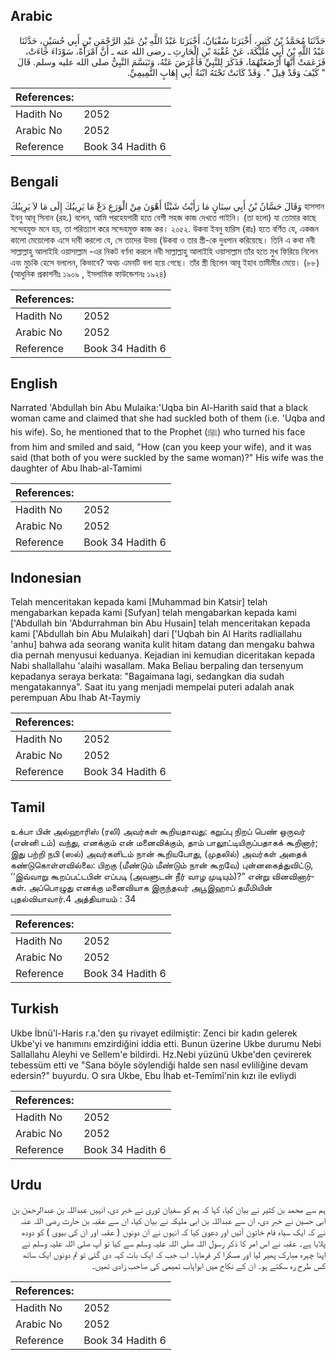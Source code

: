 ## Arabic


<div dir="rtl" lang="ar" style={{fontSize:'larger',backgroundColor:'#f8f9fa',padding:20}}>
حَدَّثَنَا مُحَمَّدُ بْنُ كَثِيرٍ، أَخْبَرَنَا سُفْيَانُ، أَخْبَرَنَا عَبْدُ اللَّهِ بْنُ عَبْدِ الرَّحْمَنِ بْنِ أَبِي حُسَيْنٍ، حَدَّثَنَا عَبْدُ اللَّهِ بْنُ أَبِي مُلَيْكَةَ، عَنْ عُقْبَةَ بْنِ الْحَارِثِ ـ رضى الله عنه ـ أَنَّ امْرَأَةً، سَوْدَاءَ جَاءَتْ، فَزَعَمَتْ أَنَّهَا أَرْضَعَتْهُمَا، فَذَكَرَ لِلنَّبِيِّ فَأَعْرَضَ عَنْهُ، وَتَبَسَّمَ النَّبِيُّ صلى الله عليه وسلم‏.‏ قَالَ ‏ "‏ كَيْفَ وَقَدْ قِيلَ ‏"‏‏.‏ وَقَدْ كَانَتْ تَحْتَهُ ابْنَةُ أَبِي إِهَابٍ التَّمِيمِيِّ‏.‏
</div>
<div style={{backgroundColor:'#f8f9fa',padding:20, marginBottom: 10}}><table> <thead> <tr> <th>References:</th> <th></th> </tr> </thead> <tbody><tr><td>Hadith No</td><td>2052</td></tr><tr><td>Arabic No</td><td>2052</td></tr><tr><td>Reference</td><td>Book 34 Hadith 6</td></tr></tbody></table></div>

## Bengali


<div dir="ltr" lang="bn" style={{fontSize:'larger',backgroundColor:'#f8f9fa',padding:20}}>
وَقَالَ حَسَّانُ بْنُ أَبِي سِنَانٍ مَا رَأَيْتُ شَيْئًا أَهْوَنَ مِنْ الْوَرَعِ دَعْ مَا يَرِيبُكَ إِلَى مَا لاَ يَرِيبُكَ হাসসান ইবনু আবূ সিনান (রহ.) বলেন, আমি পরহেযগারী হতে বেশী সহজ কাজ দেখতে পাইনি। (তা হলো) যা তোমার কাছে সন্দেহযুক্ত মনে হয়, তা পরিত্যাগ করে সন্দেহমুক্ত কাজ কর। ২০৫২. উকবা ইবনু হারিস (রাঃ) হতে বর্ণিত যে, একজন কালো মেয়েলোক এসে দাবী করলো যে, সে তাদের উভয় (উকবা ও তার স্ত্রী-কে দুধপান করিয়েছে। তিনি এ কথা নবী সাল্লাল্লাহু আলাইহি ওয়াসাল্লাম -এর নিকট বর্ণনা করলে নবী সাল্লাল্লাহু আলাইহি ওয়াসাল্লাম তাঁর হতে মুখ ফিরিয়ে নিলেন এবং মুচকি হেসে বললেন, কিভাবে? অথচ এমনটি বলা হয়ে গেছে। তাঁর স্ত্রী ছিলেন আবূ ইহাব তামীমীর মেয়ে। (৮৮) (আধুনিক প্রকাশনীঃ ১৯০৯ , ইসলামিক ফাউন্ডেশনঃ ১৯২৪)
</div>
<div style={{backgroundColor:'#f8f9fa',padding:20, marginBottom: 10}}><table> <thead> <tr> <th>References:</th> <th></th> </tr> </thead> <tbody><tr><td>Hadith No</td><td>2052</td></tr><tr><td>Arabic No</td><td>2052</td></tr><tr><td>Reference</td><td>Book 34 Hadith 6</td></tr></tbody></table></div>

## English


<div dir="ltr" lang="en" style={{fontSize:'larger',backgroundColor:'#f8f9fa',padding:20}}>
Narrated 'Abdullah bin Abu Mulaika:'Uqba bin Al-Harith said that a black woman came and claimed that she had suckled both of them (i.e. 'Uqba and his wife). So, he mentioned that to the Prophet (ﷺ) who turned his face from him and smiled and said, "How (can you keep your wife), and it was said (that both of you were suckled by the same woman)?" His wife was the daughter of Abu Ihab-al-Tamimi
</div>
<div style={{backgroundColor:'#f8f9fa',padding:20, marginBottom: 10}}><table> <thead> <tr> <th>References:</th> <th></th> </tr> </thead> <tbody><tr><td>Hadith No</td><td>2052</td></tr><tr><td>Arabic No</td><td>2052</td></tr><tr><td>Reference</td><td>Book 34 Hadith 6</td></tr></tbody></table></div>

## Indonesian


<div dir="ltr" lang="id" style={{fontSize:'larger',backgroundColor:'#f8f9fa',padding:20}}>
Telah menceritakan kepada kami [Muhammad bin Katsir] telah mengabarkan kepada kami [Sufyan] telah mengabarkan kepada kami ['Abdullah bin 'Abdurrahman bin Abu Husain] telah menceritakan kepada kami ['Abdullah bin Abu Mulaikah] dari ['Uqbah bin Al Harits radliallahu 'anhu] bahwa ada seorang wanita kulit hitam datang dan mengaku bahwa dia pernah menyusui keduanya. Kejadian ini kemudian diceritakan kepada Nabi shallallahu 'alaihi wasallam. Maka Beliau berpaling dan tersenyum kepadanya seraya berkata: "Bagaimana lagi, sedangkan dia sudah mengatakannya". Saat itu yang menjadi mempelai puteri adalah anak perempuan Abu Ihab At-Taymiy
</div>
<div style={{backgroundColor:'#f8f9fa',padding:20, marginBottom: 10}}><table> <thead> <tr> <th>References:</th> <th></th> </tr> </thead> <tbody><tr><td>Hadith No</td><td>2052</td></tr><tr><td>Arabic No</td><td>2052</td></tr><tr><td>Reference</td><td>Book 34 Hadith 6</td></tr></tbody></table></div>

## Tamil


<div dir="ltr" lang="ta" style={{fontSize:'larger',backgroundColor:'#f8f9fa',padding:20}}>
உக்பா பின் அல்ஹாரிஸ் (ரலி) அவர்கள் கூறியதாவது: கறுப்பு நிறப் பெண் ஒருவர் (என்னி டம்) வந்து, எனக்கும் என் மனைவிக்கும், தாம் பாலூட்டியிருப்பதாகக் கூறினார்; இது பற்றி நபி (ஸல்) அவர்களிடம் நான் கூறியபோது, (முதலில்) அவர்கள் அதைக் கண்டுகொள்ளவில்லை: பிறகு (மீண்டும் மீண்டும் நான் கூறவே) புன்னகைத்துவிட்டு, ‘‘இவ்வாறு கூறப்பட்டபின் எப்படி (அவளுடன் நீர் வாழ முடியும்)?” என்று வினவினார்கள். அப்பொழுது எனக்கு மனைவியாக இருந்தவர் அபூஇஹாப் தமீமியின் புதல்வியாவார்.4 அத்தியாயம் : 34
</div>
<div style={{backgroundColor:'#f8f9fa',padding:20, marginBottom: 10}}><table> <thead> <tr> <th>References:</th> <th></th> </tr> </thead> <tbody><tr><td>Hadith No</td><td>2052</td></tr><tr><td>Arabic No</td><td>2052</td></tr><tr><td>Reference</td><td>Book 34 Hadith 6</td></tr></tbody></table></div>

## Turkish


<div dir="ltr" lang="tr" style={{fontSize:'larger',backgroundColor:'#f8f9fa',padding:20}}>
Ukbe İbnü'l-Haris r.a.'den şu rivayet edilmiştir: Zenci bir kadın gelerek Ukbe'yi ve hanımını emzirdiğini iddia etti. Bunun üzerine Ukbe durumu Nebi Sallallahu Aleyhi ve Sellem'e bildirdi. Hz.Nebi yüzünü Ukbe'den çevirerek tebessüm etti ve "Sana böyle söylendiği halde sen nasıl evliliğine devam edersin?" buyurdu. O sıra Ukbe, Ebu İhab et-Temîmî'nin kızı ile evliydi
</div>
<div style={{backgroundColor:'#f8f9fa',padding:20, marginBottom: 10}}><table> <thead> <tr> <th>References:</th> <th></th> </tr> </thead> <tbody><tr><td>Hadith No</td><td>2052</td></tr><tr><td>Arabic No</td><td>2052</td></tr><tr><td>Reference</td><td>Book 34 Hadith 6</td></tr></tbody></table></div>

## Urdu


<div dir="rtl" lang="ur" style={{fontSize:'larger',backgroundColor:'#f8f9fa',padding:20}}>
ہم سے محمد بن کثیر نے بیان کیا، کہا کہ ہم کو سفیان ثوری نے خبر دی، انہیں عبداللہ بن عبدالرحمٰن بن ابی حسین نے خبر دی، ان سے عبداللہ بن ابی ملیکہ نے بیان کیا، ان سے عقبہ بن حارث رضی اللہ عنہ نے کہ ایک سیاہ فام خاتون آئیں اور دعویٰ کیا کہ انہوں نے ان دونوں ( عقبہ اور ان کی بیوی ) کو دودھ پلایا ہے۔ عقبہ نے اس امر کا ذکر رسول اللہ صلی اللہ علیہ وسلم سے کیا تو آپ صلی اللہ علیہ وسلم نے اپنا چہرہ مبارک پھیر لیا اور مسکرا کر فرمایا۔ اب جب کہ ایک بات کہہ دی گئی تو تم دونوں ایک ساتھ کس طرح رہ سکتے ہو۔ ان کے نکاح میں ابواہاب تمیمی کی صاحب زادی تھیں۔
</div>
<div style={{backgroundColor:'#f8f9fa',padding:20, marginBottom: 10}}><table> <thead> <tr> <th>References:</th> <th></th> </tr> </thead> <tbody><tr><td>Hadith No</td><td>2052</td></tr><tr><td>Arabic No</td><td>2052</td></tr><tr><td>Reference</td><td>Book 34 Hadith 6</td></tr></tbody></table></div>